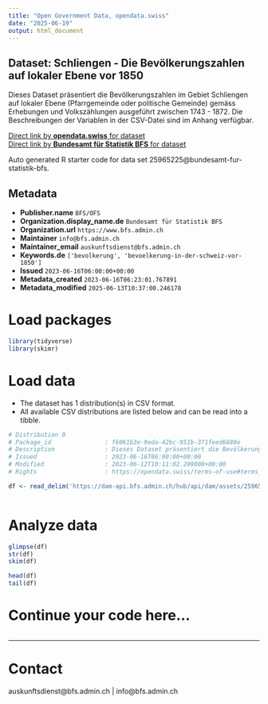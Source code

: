 ```yaml
---
title: "Open Government Data, opendata.swiss"
date: "2025-06-19"
output: html_document
---
```


## Dataset: Schliengen - Die Bevölkerungszahlen auf lokaler Ebene vor 1850

Dieses Dataset präsentiert die Bevölkerungszahlen im Gebiet Schliengen auf lokaler Ebene (Pfarrgemeinde oder politische Gemeinde) gemäss Erhebungen und Volkszählungen ausgeführt zwischen 1743 - 1872. Die Beschreibungen der Variablen in der CSV-Datei sind im Anhang verfügbar.

[Direct link by **opendata.swiss** for dataset](https://opendata.swiss/de/dataset/schliengen-die-bevolkerungszahlen-auf-lokaler-ebene-vor-1850)<br>
[Direct link by **Bundesamt für Statistik BFS** for dataset](https://www.bfs.admin.ch/asset/de/ts-x-01-2223-SL)

Auto generated R starter code for data set 25965225@bundesamt-fur-statistik-bfs.

## Metadata

- **Publisher.name** `BFS/OFS`
- **Organization.display_name.de** `Bundesamt für Statistik BFS`
- **Organization.url** `https://www.bfs.admin.ch`
- **Maintainer** `info@bfs.admin.ch`
- **Maintainer_email** `auskunftsdienst@bfs.admin.ch`
- **Keywords.de** `['bevolkerung', 'bevoelkerung-in-der-schweiz-vor-1850']`
- **Issued** `2023-06-16T06:00:00+00:00`
- **Metadata_created** `2023-06-16T06:23:01.767891`
- **Metadata_modified** `2025-06-13T10:37:00.246178`


# Load packages

```r

library(tidyverse)
library(skimr)

```

# Load data

-   The dataset has 1 distribution(s) in CSV format.
-   All available CSV distributions are listed below and can be read into a tibble.

```r

# Distribution 0
# Package_id               : f6061b3e-9eda-42bc-951b-371feed6680e
# Description              : Dieses Dataset präsentiert die Bevölkerungszahlen im Gebiet Schliengen auf lokaler Ebene (Pfarrgemeinde oder politische Gemeinde) gemäss Erhebungen und Volkszählungen ausgeführt zwischen 1743 - 1872. Die Beschreibungen der Variablen in der CSV-Datei sind im Anhang verfügbar.
# Issued                   : 2023-06-16T06:00:00+00:00
# Modified                 : 2023-06-12T10:11:02.209000+00:00
# Rights                   : https://opendata.swiss/terms-of-use#terms_by_ask

df <- read_delim('https://dam-api.bfs.admin.ch/hub/api/dam/assets/25965228/master')



```

# Analyze data

```r

glimpse(df)
str(df)
skim(df)

head(df)
tail(df)

```

# Continue your code here...

```r

```

------------------------------------------------------------------------

# Contact

auskunftsdienst@bfs.admin.ch | info@bfs.admin.ch
